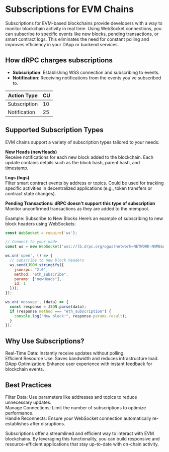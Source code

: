 # Subscriptions for EVM Chains
Subscriptions for EVM-based blockchains provide developers with a way to monitor blockchain activity in real time. Using WebSocket connections, you can subscribe to specific events like new blocks, pending transactions, or smart contract logs. This eliminates the need for constant polling and improves efficiency in your DApp or backend services.

## How dRPC charges subscriptions

- **Subscription**: Establishing WSS connection and subscribing to events.
- **Notification**: Receiving notifications from the events you've subscribed to.


| Action Type                                        | CU    |
|----------------------------------------------------|-------|
| Subscription                                       | 10    |
| Notification                                       | 25    |


## Supported Subscription Types
EVM chains support a variety of subscription types tailored to your needs:

**New Heads (newHeads)** \
Receive notifications for each new block added to the blockchain. Each update contains details such as the block hash, parent hash, and timestamp.

**Logs (logs)** \
Filter smart contract events by address or topics. Could be used for tracking specific activities in decentralized applications (e.g., token transfers or contract state changes).

**Pending Transactions: dRPC doesn't support this type of subscription** \
Monitor unconfirmed transactions as they are added to the mempool.

Example: Subscribe to New Blocks
Here’s an example of subscribing to new block headers using WebSockets:

```javascript
const WebSocket = require('ws');

// Connect to your node
const ws = new WebSocket('wss://lb.drpc.org/ogws?network=NETWORK-NAME&dkey=YOUR-DRPC-KEY');

ws.on('open', () => {
  // Subscribe to new block headers
  ws.send(JSON.stringify({
    jsonrpc: "2.0",
    method: "eth_subscribe",
    params: ["newHeads"],
    id: 1
  }));
});

ws.on('message', (data) => {
  const response = JSON.parse(data);
  if (response.method === "eth_subscription") {
    console.log("New block:", response.params.result);
  }
});
```

## Why Use Subscriptions?
Real-Time Data: Instantly receive updates without polling. \
Efficient Resource Use: Saves bandwidth and reduces infrastructure load. \
DApp Optimization: Enhance user experience with instant feedback for blockchain events.

## Best Practices
Filter Data: Use parameters like addresses and topics to reduce unnecessary updates. \
Manage Connections: Limit the number of subscriptions to optimize performance. \
Handle Reconnects: Ensure your WebSocket connection automatically re-establishes after disruptions.

Subscriptions offer a streamlined and efficient way to interact with EVM blockchains. By leveraging this functionality, you can build responsive and resource-efficient applications that stay up-to-date with on-chain activity.